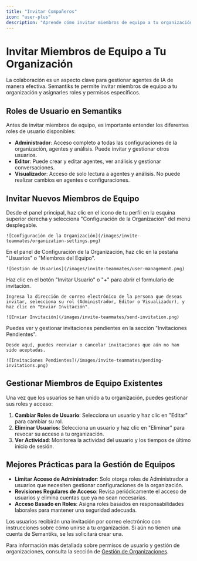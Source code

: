 ```yaml
---
title: "Invitar Compañeros"
icon: "user-plus"
description: "Aprende cómo invitar miembros de equipo a tu organización de Semantiks y gestionar roles y permisos de usuarios"
---
```


# Invitar Miembros de Equipo a Tu Organización

La colaboración es un aspecto clave para gestionar agentes de IA de manera efectiva. Semantiks te permite invitar miembros de equipo a tu organización y asignarles roles y permisos específicos.

## Roles de Usuario en Semantiks

Antes de invitar miembros de equipo, es importante entender los diferentes roles de usuario disponibles:

- **Administrador**: Acceso completo a todas las configuraciones de la organización, agentes y análisis. Puede invitar y gestionar otros usuarios.
- **Editor**: Puede crear y editar agentes, ver análisis y gestionar conversaciones.
- **Visualizador**: Acceso de solo lectura a agentes y análisis. No puede realizar cambios en agentes o configuraciones.

## Invitar Nuevos Miembros de Equipo

<Steps>
  <Step title="Navegar a Configuración de la Organización">
    Desde el panel principal, haz clic en el icono de tu perfil en la esquina superior derecha y selecciona "Configuración de la Organización" del menú desplegable.
    
    ![Configuración de la Organización](/images/invite-teammates/organization-settings.png)
  </Step>
  
  <Step title="Acceder a Gestión de Usuarios">
    En el panel de Configuración de la Organización, haz clic en la pestaña "Usuarios" o "Miembros del Equipo".
    
    ![Gestión de Usuarios](/images/invite-teammates/user-management.png)
  </Step>
  
  <Step title="Enviar Invitaciones">
    Haz clic en el botón "Invitar Usuario" o "+" para abrir el formulario de invitación.
    
    Ingresa la dirección de correo electrónico de la persona que deseas invitar, selecciona su rol (Administrador, Editor o Visualizador), y haz clic en "Enviar Invitación".
    
    ![Enviar Invitación](/images/invite-teammates/send-invitation.png)
  </Step>
  
  <Step title="Gestionar Invitaciones Pendientes">
    Puedes ver y gestionar invitaciones pendientes en la sección "Invitaciones Pendientes".
    
    Desde aquí, puedes reenviar o cancelar invitaciones que aún no han sido aceptadas.
    
    ![Invitaciones Pendientes](/images/invite-teammates/pending-invitations.png)
  </Step>
</Steps>

## Gestionar Miembros de Equipo Existentes

Una vez que los usuarios se han unido a tu organización, puedes gestionar sus roles y acceso:

1. **Cambiar Roles de Usuario**: Selecciona un usuario y haz clic en "Editar" para cambiar su rol.
2. **Eliminar Usuarios**: Selecciona un usuario y haz clic en "Eliminar" para revocar su acceso a tu organización.
3. **Ver Actividad**: Monitorea la actividad del usuario y los tiempos de último inicio de sesión.

## Mejores Prácticas para la Gestión de Equipos

- **Limitar Acceso de Administrador**: Solo otorga roles de Administrador a usuarios que necesiten gestionar configuraciones de la organización.
- **Revisiones Regulares de Acceso**: Revisa periódicamente el acceso de usuarios y elimina cuentas que ya no sean necesarias.
- **Acceso Basado en Roles**: Asigna roles basados en responsabilidades laborales para mantener una seguridad adecuada.

<Note>
  Los usuarios recibirán una invitación por correo electrónico con instrucciones sobre cómo unirse a tu organización. Si aún no tienen una cuenta de Semantiks, se les solicitará crear una.
</Note>

Para información más detallada sobre permisos de usuario y gestión de organizaciones, consulta la sección de [Gestión de Organizaciones](/organization/es/gestion).

